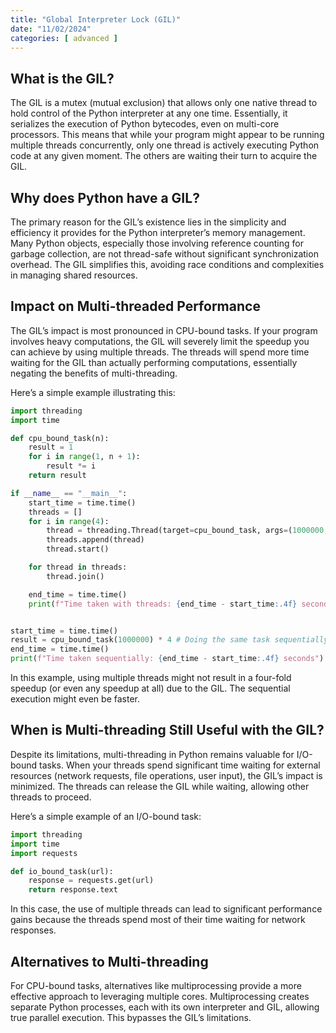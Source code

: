 ```yaml
---
title: "Global Interpreter Lock (GIL)"
date: "11/02/2024"
categories: [ advanced ]
---
```


## What is the GIL?

The GIL is a mutex (mutual exclusion) that allows only one native thread to hold control of the Python interpreter at any one time.  Essentially, it serializes the execution of Python bytecodes, even on multi-core processors.  This means that while your program might appear to be running multiple threads concurrently, only one thread is actively executing Python code at any given moment.  The others are waiting their turn to acquire the GIL.


## Why does Python have a GIL?

The primary reason for the GIL's existence lies in the simplicity and efficiency it provides for the Python interpreter's memory management.  Many Python objects, especially those involving reference counting for garbage collection, are not thread-safe without significant synchronization overhead.  The GIL simplifies this, avoiding race conditions and complexities in managing shared resources.


## Impact on Multi-threaded Performance

The GIL's impact is most pronounced in CPU-bound tasks.  If your program involves heavy computations, the GIL will severely limit the speedup you can achieve by using multiple threads.  The threads will spend more time waiting for the GIL than actually performing computations, essentially negating the benefits of multi-threading.


Here's a simple example illustrating this:


```python
import threading
import time

def cpu_bound_task(n):
    result = 1
    for i in range(1, n + 1):
        result *= i
    return result

if __name__ == "__main__":
    start_time = time.time()
    threads = []
    for i in range(4):
        thread = threading.Thread(target=cpu_bound_task, args=(1000000,))
        threads.append(thread)
        thread.start()

    for thread in threads:
        thread.join()

    end_time = time.time()
    print(f"Time taken with threads: {end_time - start_time:.4f} seconds")


start_time = time.time()
result = cpu_bound_task(1000000) * 4 # Doing the same task sequentially
end_time = time.time()
print(f"Time taken sequentially: {end_time - start_time:.4f} seconds")
```

In this example, using multiple threads might not result in a four-fold speedup (or even any speedup at all) due to the GIL.  The sequential execution might even be faster.


## When is Multi-threading Still Useful with the GIL?

Despite its limitations, multi-threading in Python remains valuable for I/O-bound tasks.  When your threads spend significant time waiting for external resources (network requests, file operations, user input), the GIL's impact is minimized.  The threads can release the GIL while waiting, allowing other threads to proceed.


Here's a simple example of an I/O-bound task:


```python
import threading
import time
import requests

def io_bound_task(url):
    response = requests.get(url)
    return response.text

```

In this case, the use of multiple threads can lead to significant performance gains because the threads spend most of their time waiting for network responses.



## Alternatives to Multi-threading


For CPU-bound tasks, alternatives like multiprocessing provide a more effective approach to leveraging multiple cores.  Multiprocessing creates separate Python processes, each with its own interpreter and GIL, allowing true parallel execution.  This bypasses the GIL's limitations.
